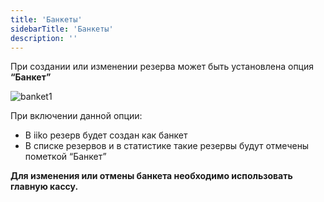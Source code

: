 ---
title: 'Банкеты'
sidebarTitle: 'Банкеты'
description: ''
---

При создании или изменении резерва может быть установлена опция **“Банкет”**

![banket1](https://guestme.ru/wp-content/uploads/2021/03/banket1.png)

При включении данной опции:

- В iiko резерв будет создан как банкет
- В списке резервов и в статистике такие резервы будут отмечены пометкой “Банкет”

**Для изменения или отмены банкета необходимо использовать главную кассу.**